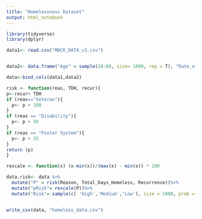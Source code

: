 ```yaml
---
title: "Homelessness Dataset"
output: html_notebook
---
```


```r
library(tidyverse)
library(dplyr)

data1<- read.csv("MOCK_DATA_v1.csv")


data2<- data.frame("Age" = sample(18:80, size= 1000, rep = T), "Date_of_Arrival"=sample(seq(as.Date("2000/1/1"), as.Date("2021/1/1"), by="years"), size= 1000, replace = T), "Total_Days_in_Shelter"= sample(1:100, size=1000, rep = T), "Total_Days_Homeless"=sample(1:100, size=1000, rep = T), "Recurrence"= sample(1:100, size=1000, rep = T), "Party_Size"=sample(1:5, size=1000, rep = T), "Reason" = sample(c( 'Veteran','Domestic Abuse','Foster System', 'Disability'), size = 1000, rep = T))

data<-bind_cols(data1,data2)

risk <- function(reas, TDH, recur){
p<-recur+ TDH
if (reas=="Veteran"){
  p<- p + 100
}
if (reas == "Disability"){
  p<- p + 50
}
if (reas == "Foster System"){
  p<- p + 25
}
return (p)
}

rescale <- function(x) (x-min(x))/(max(x) - min(x)) * 100

data.risk<- data %>%
  mutate("P" = risk(Reason, Total_Days_Homeless, Recurrence))%>%
  mutate("pRisk"= rescale(P))%>%
  mutate("Risk"= sample(c( 'High','Medium','Low'), size = 1000, prob = pRisk, rep = T))


write_csv(data, "homeless_data.csv")

```

